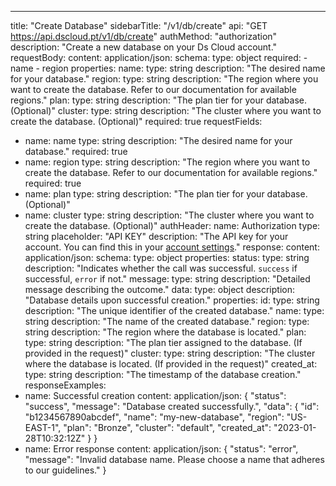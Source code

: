 ---
title: "Create Database"
sidebarTitle: "/v1/db/create"
api: "GET https://api.dscloud.pt/v1/db/create"
authMethod: "authorization"
description: "Create a new database on your Ds Cloud account."
requestBody:
  content:
    application/json:
      schema:
        type: object
        required:
        - name
        - region
        properties:
          name:
            type: string
            description: "The desired name for your database."
          region:
            type: string
            description: "The region where you want to create the database. Refer to our documentation for available regions."
          plan:
            type: string
            description: "The plan tier for your database. (Optional)"
          cluster:
            type: string
            description: "The cluster where you want to create the database. (Optional)"
  required: true
requestFields:
  - name: name
    type: string
    description: "The desired name for your database."
    required: true
  - name: region
    type: string
    description: "The region where you want to create the database. Refer to our documentation for available regions."
    required: true
  - name: plan
    type: string
    description: "The plan tier for your database. (Optional)"
  - name: cluster
    type: string
    description: "The cluster where you want to create the database. (Optional)"
authHeader:
  name: Authorization
  type: string
  placeholder: "API KEY"
  description: "The API key for your account. You can find this in your [account settings](https://dscloud.pt/dashboard/settings)."
response:
  content:
    application/json:
      schema:
        type: object
        properties:
          status:
            type: string
            description: "Indicates whether the call was successful. `success` if successful, `error` if not."
          message:
            type: string
            description: "Detailed message describing the outcome."
          data:
            type: object
            description: "Database details upon successful creation."
            properties:
              id:
                type: string
                description: "The unique identifier of the created database."
              name:
                type: string
                description: "The name of the created database."
              region:
                type: string
                description: "The region where the database is located."
              plan:
                type: string
                description: "The plan tier assigned to the database. (If provided in the request)"
              cluster:
                type: string
                description: "The cluster where the database is located. (If provided in the request)"
              created_at:
                type: string
                description: "The timestamp of the database creation."
responseExamples:
  - name: Successful creation
    content:
      application/json:
        {
          "status": "success",
          "message": "Database created successfully.",
          "data": {
            "id": "b1234567890abcdef",
            "name": "my-new-database",
            "region": "US-EAST-1",
            "plan": "Bronze",
            "cluster": "default",
            "created_at": "2023-01-28T10:32:12Z"
          }
        }
  - name: Error response
    content:
      application/json:
        {
          "status": "error",
          "message": "Invalid database name. Please choose a name that adheres to our guidelines."
        }